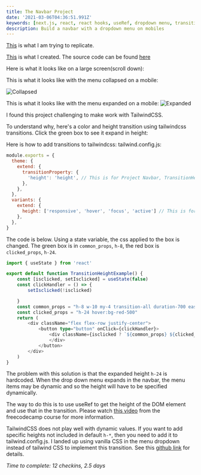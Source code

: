 ```yaml
---
title: The Navbar Project
date: '2021-03-06T04:36:51.991Z'
keywords: [next.js, react, react hooks, useRef, dropdown menu, transition, height, tailwindcss, css]
description: Build a navbar with a dropdown menu on mobiles
---
```

[This](https://react-projects-11-navbar.netlify.app/) is what I am trying to replicate. 

[This](/navbarproject) is what I created. The source code can be found [here](https://github.com/pramam/nextjs-reactprojects/tree/main/components/14-Navbar)

Here is what it looks like on a large screen(scroll down):

<div className="min-h-screen bg-gradient-to-r from-gray-100 via-gray-100 to-gray-100">
    <Navbar />
</div>

This is what it looks like with the menu collapsed on a mobile:

![Collapsed](/blog/Navbar/Screenshot-NavbarMobile-Collapsed.png)

This is what it looks like with the menu expanded on a mobile:
![Expanded](/screenshots/Screenshot-Navbar.png)


I found this project challenging to make work with TailwindCSS.

To understand why, here's a color and height transition using tailwindcss transitions. Click the green box to see it expand in height:

<TransitionHeightExample/>

Here is how to add transitions to tailwindcss:
tailwind.config.js:
```javascript
module.exports = {
  theme: {
    extend: {
      transitionProperty: {
        'height': 'height', // This is for Project Navbar, TransitionHeightExample
      },
    },
  },
  variants: {
    extend: {
      height: ['responsive', 'hover', 'focus', 'active'] // This is for TransitionHeightExample
    },
  },
}
```

The code is below. Using a state variable, the css applied to the box is changed.
The green box is in `common_props`, `h-8`, the red box is `clicked_props`, `h-24`.

```typescript
import { useState } from 'react'

export default function TransitionHeightExample() {
    const [isclicked, setIsclicked] = useState(false)
    const clickHandler = () => {
        setIsclicked(!isclicked)

    }
    const common_props = "h-8 w-10 my-4 transition-all duration-700 ease-in-out bg-green-500"
    const clicked_props = "h-24 hover:bg-red-500"
    return (
        <div className="flex flex-row justify-center">
            <button type="button" onClick={clickHandler}>
                <div className={isclicked ? `${common_props} ${clicked_props}` : common_props}>
                </div>
            </button>
        </div>
    )
}
```

The problem with this solution is that the expanded height `h-24` is hardcoded.
When the drop down menu expands in the navbar, the menu items may be dynamic and so the height will have to be specified dynamically.

The way to do this is to use useRef to get the height of the DOM element and use that in the transition. 
Please watch [this video](https://www.youtube.com/watch?v=a_7Z7C_JCyo&t=16887s) from the freecodecamp course for more information.

TailwindCSS does not play well with dynamic values. If you want to add specific heights not included in default `h-*`, then you need to add it to tailwind.config.js. I landed up using vanilla CSS in the menu dropdown instead of tailwind CSS to implement this transition. See this [github link](https://github.com/pramam/nextjs-reactprojects/tree/main/components/14-Navbar) for details.

_Time to complete: 12 checkins, 2.5 days_